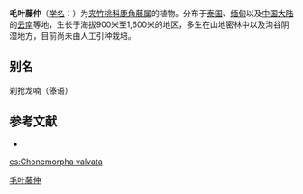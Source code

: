 {{Speciesbox
| name = 毛叶藤仲
| status = 
| status_system = 
| image = 
| genus = Chonemorpha
| species = valvata
| authority = Chatt.
}}

'''毛叶藤仲'''（[[学名|学名]]：{{lang|la|''Chonemorpha valvata''}}）为[[夹竹桃科|夹竹桃科]][[鹿角藤属|鹿角藤属]]的植物。分布于[[泰国|泰国]]、[[缅甸|缅甸]]以及[[中国大陆|中国大陆]]的[[云南|云南]]等地，生长于海拔900米至1,600米的地区，多生在山地密林中以及沟谷阴湿地方，目前尚未由人工引种栽培。

== 别名 ==
刹抢龙喃（傣语）

== 参考文献 ==
<div class="references-small">
* {{cite web| url =http://www.bioinfo.cn/db05/KmzwSpecies.php?action=view&id=30561| title =毛叶藤仲| work =《中国高等植物数据库全库》| publisher =中国科学院微生物研究所| author =昆明植物研究所| accessdate =2009-02-26| deadurl =yes| archiveurl =https://web.archive.org/web/20160305073703/http://www.bioinfo.cn/db05/KmzwSpecies.php?action=view&id=30561| archivedate =2016-03-05}}
</div>
{{Taxonbar|from=Q11126738}}

[[Category:鹿角藤属|毛叶藤仲]]


{{植物小作品}}

[[es:Chonemorpha_valvata|es:Chonemorpha valvata]]